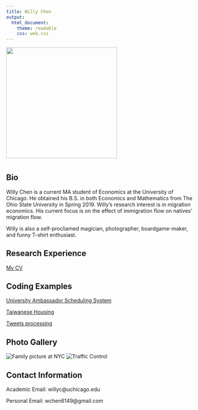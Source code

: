 ```yaml
---
title: Willy Chen
output: 
  html_document:
    theme: readable
    css: web.css
---
```

![](IMG_1288.jpg){#id .class width=300px height=300px}


# {.tabset .tabset-fade .tabset-pills}

## Bio
Willy Chen is a current MA student of Economics at the University of Chicago. He obtained his B.S. in both Economics and Mathematics from The Ohio State University in Spring 2019. Willy's research interest is in migration economics. His current focus is on the effect of immigration flow on natives' migration flow.

Willy is also a self-procliamed magician, photographer, boardgame-maker, and funny T-shirt enthusiast.


## Research Experience
[My CV](https://willythewoo.github.io/WillyTheWoo/cvWillyChen.pdf)


## Coding Examples 

[University Ambassador Scheduling System](https://willythewoo.github.io/WillyTheWoo/coding/Ambassador_Schedule)

[Taiwanese Housing](https://willythewoo.github.io/WillyTheWoo/coding/Taiwan_housing)

[Tweets processing](https://willythewoo.github.io/WillyTheWoo/coding/twitter)

## Photo Gallery

![Family picture at NYC](images/_DSC5702.jpg)
![Traffic Control](images/_DSC7439.jpg)

## Contact Information
Academic Email: willyc@uchicago.edu

Personal Email: wchen6149@gmail.com
